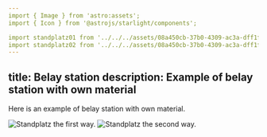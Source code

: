 ```yaml
---
import { Image } from 'astro:assets';
import { Icon } from '@astrojs/starlight/components';

import standplatz01 from '../../../assets/08a450cb-37b0-4309-ac3a-dff1fd65d005.png';
import standplatz02 from '../../../assets/08a450cb-37b0-4309-ac3a-dff1fd65d005.png';
---
```

title: Belay station
description: Example of belay station with own material
---

Here is an example of belay station with own material.


<Image src={standplatz01} alt="Standplatz the first way." />
<Image src={standplatz02} alt="Standplatz the second way." />

<Icon name="warning" color="red" size="2rem" />
<Icon name="approve-check" color="green" size="2rem" />